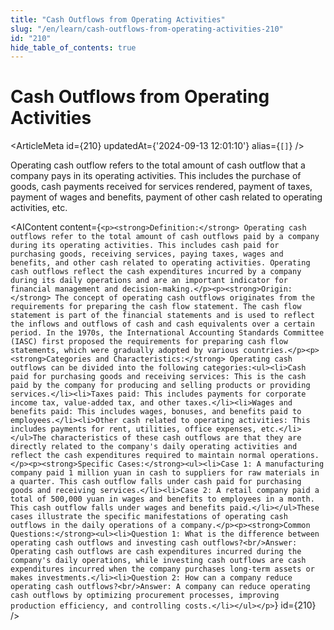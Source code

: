 ```yaml
---
title: "Cash Outflows from Operating Activities"
slug: "/en/learn/cash-outflows-from-operating-activities-210"
id: "210"
hide_table_of_contents: true
---
```



# Cash Outflows from Operating Activities

<ArticleMeta id={210} updatedAt={'2024-09-13 12:01:10'} alias={`[]`} />
<div className='border-solid border-b border-t-0 my-4 border-[var(--ifm-color-gray-300)]' />

Operating cash outflow refers to the total amount of cash outflow that a company pays in its operating activities. This includes the purchase of goods, cash payments received for services rendered, payment of taxes, payment of wages and benefits, payment of other cash related to operating activities, etc.

<AIContent content={`<p><strong>Definition:</strong> Operating cash outflows refer to the total amount of cash outflows paid by a company during its operating activities. This includes cash paid for purchasing goods, receiving services, paying taxes, wages and benefits, and other cash related to operating activities. Operating cash outflows reflect the cash expenditures incurred by a company during its daily operations and are an important indicator for financial management and decision-making.</p><p><strong>Origin:</strong> The concept of operating cash outflows originates from the requirements for preparing the cash flow statement. The cash flow statement is part of the financial statements and is used to reflect the inflows and outflows of cash and cash equivalents over a certain period. In the 1970s, the International Accounting Standards Committee (IASC) first proposed the requirements for preparing cash flow statements, which were gradually adopted by various countries.</p><p><strong>Categories and Characteristics:</strong> Operating cash outflows can be divided into the following categories:<ul><li>Cash paid for purchasing goods and receiving services: This is the cash paid by the company for producing and selling products or providing services.</li><li>Taxes paid: This includes payments for corporate income tax, value-added tax, and other taxes.</li><li>Wages and benefits paid: This includes wages, bonuses, and benefits paid to employees.</li><li>Other cash related to operating activities: This includes payments for rent, utilities, office expenses, etc.</li></ul>The characteristics of these cash outflows are that they are directly related to the company's daily operating activities and reflect the cash expenditures required to maintain normal operations.</p><p><strong>Specific Cases:</strong><ul><li>Case 1: A manufacturing company paid 1 million yuan in cash to suppliers for raw materials in a quarter. This cash outflow falls under cash paid for purchasing goods and receiving services.</li><li>Case 2: A retail company paid a total of 500,000 yuan in wages and benefits to employees in a month. This cash outflow falls under wages and benefits paid.</li></ul>These cases illustrate the specific manifestations of operating cash outflows in the daily operations of a company.</p><p><strong>Common Questions:</strong><ul><li>Question 1: What is the difference between operating cash outflows and investing cash outflows?<br/>Answer: Operating cash outflows are cash expenditures incurred during the company's daily operations, while investing cash outflows are cash expenditures incurred when the company purchases long-term assets or makes investments.</li><li>Question 2: How can a company reduce operating cash outflows?<br/>Answer: A company can reduce operating cash outflows by optimizing procurement processes, improving production efficiency, and controlling costs.</li></ul></p>`} id={210} />
